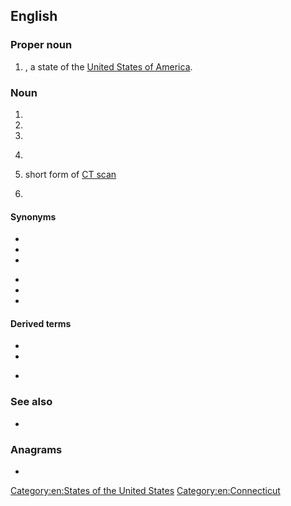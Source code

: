 {{also|Ct|cT|Ct.|ČT|c**t|c.t.}}
==English==

===Proper noun===
{{en-proper noun}}

# {{abbreviation of|Connecticut|lang=en|dot=}}, a state of the [[United States of America]].

===Noun===
{{en-noun|~}}

# {{initialism of|Central Time|lang=en}}
# {{initialism of|cocktease|lang=en}}
# {{initialism of|camel toe|lang=en}}
# {{lb|en|medicine}} {{initialism of|computed tomography|lang=en}}
# {{lb|en|medicine}} short form of [[CT scan]]
# {{lb|en|medicine}} {{initialism of|cold turkey|lang=en}}

====Synonyms====
{{sense|computed tomography}}
* {{l|en|computed tomography}}
* {{l|en|computed axial tomography}}
* {{l|en|CAT}}
{{sense|CT scan}}
* {{l|en|CAT scan}}
* {{l|en|computed tomography scan}}
* {{l|en|computed axial tomography scan}}

====Derived terms====
{{sense|Central Time}}
* {{l|en|CDT}}
* {{l|en|CST}}
{{sense|computed tomography}}
* {{l|en|CT scan}}

===See also===
* {{projectlink|wikipedia|CT scan}}

===Anagrams===
* {{l|en|TC}}

[[Category:en:States of the United States]]
[[Category:en:Connecticut]]